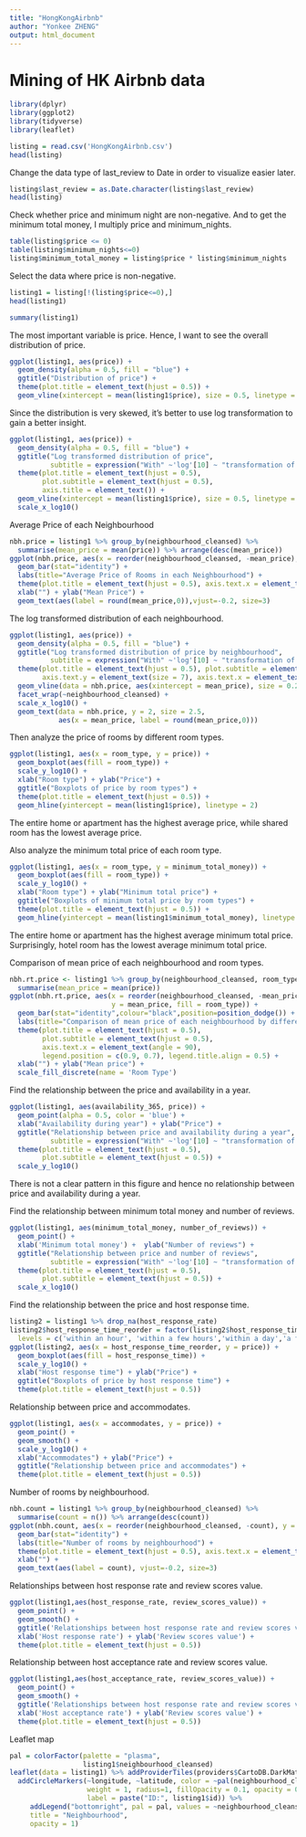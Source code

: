 ```yaml
---
title: "HongKongAirbnb"
author: "Yonkee ZHENG"
output: html_document
---
```


# Mining of HK Airbnb data
```r
library(dplyr)
library(ggplot2)
library(tidyverse)
library(leaflet)
```

```r
listing = read.csv('HongKongAirbnb.csv')
head(listing)
```

Change the data type of last_review to Date in order to visualize easier later.
```r
listing$last_review = as.Date.character(listing$last_review)
head(listing)
```

Check whether price and minimum night are non-negative.
And to get the minimum total money, I multiply price and minimum_nights.
```r
table(listing$price <= 0)
table(listing$minimum_nights<=0)
listing$minimum_total_money = listing$price * listing$minimum_nights
```

Select the data where price is non-negative.
```r
listing1 = listing[!(listing$price<=0),]
head(listing1)
```

```r
summary(listing1)
```

The most important variable is price.
Hence, I want to see the overall distribution of price.
```r
ggplot(listing1, aes(price)) +
  geom_density(alpha = 0.5, fill = "blue") +
  ggtitle("Distribution of price") +
  theme(plot.title = element_text(hjust = 0.5)) +
  geom_vline(xintercept = mean(listing1$price), size = 0.5, linetype = 2)
```

Since the distribution is very skewed, it's better to use log transformation to gain a better insight.
```r
ggplot(listing1, aes(price)) +
  geom_density(alpha = 0.5, fill = "blue") +
  ggtitle("Log transformed distribution of price",
          subtitle = expression("With" ~'log'[10] ~ "transformation of x-axis")) +
  theme(plot.title = element_text(hjust = 0.5),
        plot.subtitle = element_text(hjust = 0.5),
        axis.title = element_text()) +
  geom_vline(xintercept = mean(listing1$price), size = 0.5, linetype = 2) +
  scale_x_log10()
```

Average Price of each Neighbourhood
```r
nbh.price = listing1 %>% group_by(neighbourhood_cleansed) %>% 
  summarise(mean_price = mean(price)) %>% arrange(desc(mean_price))
ggplot(nbh.price, aes(x = reorder(neighbourhood_cleansed, -mean_price), y = mean_price)) + 
  geom_bar(stat="identity") + 
  labs(title="Average Price of Rooms in each Neighbourhood") + 
  theme(plot.title = element_text(hjust = 0.5), axis.text.x = element_text(angle = 90)) + 
  xlab("") + ylab("Mean Price") +
  geom_text(aes(label = round(mean_price,0)),vjust=-0.2, size=3)
```

The log transformed distribution of each neighbourhood.
```r
ggplot(listing1, aes(price)) +
  geom_density(alpha = 0.5, fill = "blue") +
  ggtitle("Log transformed distribution of price by neighbourhood",
          subtitle = expression("With" ~'log'[10] ~ "transformation of x-axis")) +
  theme(plot.title = element_text(hjust = 0.5), plot.subtitle = element_text(hjust = 0.5),
        axis.text.y = element_text(size = 7), axis.text.x = element_text(size = 7)) + 
  geom_vline(data = nbh.price, aes(xintercept = mean_price), size = 0.2, linetype = 2) +
  facet_wrap(~neighbourhood_cleansed) +
  scale_x_log10() +
  geom_text(data = nbh.price, y = 2, size = 2.5,
            aes(x = mean_price, label = round(mean_price,0)))
```

Then analyze the price of rooms by different room types.
```r
ggplot(listing1, aes(x = room_type, y = price)) +
  geom_boxplot(aes(fill = room_type)) + 
  scale_y_log10() +
  xlab("Room type") + ylab("Price") +
  ggtitle("Boxplots of price by room types") +
  theme(plot.title = element_text(hjust = 0.5)) +
  geom_hline(yintercept = mean(listing1$price), linetype = 2)
```

The entire home or apartment has the highest average price, while shared room has the lowest average price.

Also analyze the minimum total price of each room type.
```r
ggplot(listing1, aes(x = room_type, y = minimum_total_money)) +
  geom_boxplot(aes(fill = room_type)) + 
  scale_y_log10() +
  xlab("Room type") + ylab("Minimum total price") +
  ggtitle("Boxplots of minimum total price by room types") +
  theme(plot.title = element_text(hjust = 0.5)) +
  geom_hline(yintercept = mean(listing1$minimum_total_money), linetype = 2)
```

The entire home or apartment has the highest average minimum total price. Surprisingly, hotel room has the lowest average minimum total price.

Comparison of mean price of each neighbourhood and room types.
```r
nbh.rt.price <- listing1 %>% group_by(neighbourhood_cleansed, room_type) %>% 
  summarise(mean_price = mean(price))
ggplot(nbh.rt.price, aes(x = reorder(neighbourhood_cleansed, -mean_price), 
                         y = mean_price, fill = room_type)) + 
  geom_bar(stat="identity",colour="black",position=position_dodge()) + 
  labs(title="Comparison of mean price of each neighbourhood by different room types") + 
  theme(plot.title = element_text(hjust = 0.5),
        plot.subtitle = element_text(hjust = 0.5), 
        axis.text.x = element_text(angle = 90),
        legend.position = c(0.9, 0.7), legend.title.align = 0.5) + 
  xlab("") + ylab("Mean price") +
  scale_fill_discrete(name = 'Room Type')
```

Find the relationship between the price and availability in a year.
```r
ggplot(listing1, aes(availability_365, price)) +
  geom_point(alpha = 0.5, color = 'blue') +
  xlab("Availability during year") + ylab("Price") +
  ggtitle("Relationship between price and availability during a year",
          subtitle = expression("With" ~'log'[10] ~ "transformation of y-axis")) +
  theme(plot.title = element_text(hjust = 0.5), 
        plot.subtitle = element_text(hjust = 0.5)) +
  scale_y_log10()
```

There is not a clear pattern in this figure and hence no relationship between price and availability during a year.

Find the relationship between minimum total money and number of reviews.
```r
ggplot(listing1, aes(minimum_total_money, number_of_reviews)) +
  geom_point() + 
  xlab('Minimum total money') +  ylab("Number of reviews") + 
  ggtitle("Relationship between price and number of reviews",
          subtitle = expression("With" ~'log'[10] ~ "transformation of y-axis")) +
  theme(plot.title = element_text(hjust = 0.5), 
        plot.subtitle = element_text(hjust = 0.5)) +
  scale_x_log10() 
```

Find the relationship between the price and host response time.
```r
listing2 = listing1 %>% drop_na(host_response_rate)
listing2$host_response_time_reorder = factor(listing2$host_response_time,
  levels = c('within an hour', 'within a few hours','within a day','a few days or more'))
ggplot(listing2, aes(x = host_response_time_reorder, y = price)) +
  geom_boxplot(aes(fill = host_response_time)) + 
  scale_y_log10() +
  xlab("Host response time") + ylab("Price") +
  ggtitle("Boxplots of price by host response time") +
  theme(plot.title = element_text(hjust = 0.5))
```

Relationship between price and accommodates.
```r
ggplot(listing1, aes(x = accommodates, y = price)) +
  geom_point() + 
  geom_smooth() +
  scale_y_log10() +
  xlab("Accommodates") + ylab("Price") +
  ggtitle("Relationship between price and accommodates") +
  theme(plot.title = element_text(hjust = 0.5))
```

Number of rooms by neighbourhood.
```r
nbh.count = listing1 %>% group_by(neighbourhood_cleansed) %>% 
  summarise(count = n()) %>% arrange(desc(count))
ggplot(nbh.count, aes(x = reorder(neighbourhood_cleansed, -count), y = count)) + 
  geom_bar(stat="identity") + 
  labs(title="Number of rooms by neighbourhood") + 
  theme(plot.title = element_text(hjust = 0.5), axis.text.x = element_text(angle = 90)) + 
  xlab("") + 
  geom_text(aes(label = count), vjust=-0.2, size=3)
```

Relationships between host response rate and review scores value.
```r
ggplot(listing1,aes(host_response_rate, review_scores_value)) +
  geom_point() +
  geom_smooth() +
  ggtitle('Relationships between host response rate and review scores value') +
  xlab('Host response rate') + ylab('Review scores value') +
  theme(plot.title = element_text(hjust = 0.5))
```

Relationship between host acceptance rate and review scores value.
```r
ggplot(listing1,aes(host_acceptance_rate, review_scores_value)) +
  geom_point() +
  geom_smooth() +
  ggtitle('Relationships between host response rate and review scores value') +
  xlab('Host acceptance rate') + ylab('Review scores value') +
  theme(plot.title = element_text(hjust = 0.5))
```

Leaflet map
```r
pal = colorFactor(palette = "plasma",
                  listing1$neighbourhood_cleansed)
leaflet(data = listing1) %>% addProviderTiles(providers$CartoDB.DarkMatterNoLabels) %>%
  addCircleMarkers(~longitude, ~latitude, color = ~pal(neighbourhood_cleansed), 
                   weight = 1, radius=1, fillOpacity = 0.1, opacity = 0.1,
                   label = paste("ID:", listing1$id)) %>% 
     addLegend("bottomright", pal = pal, values = ~neighbourhood_cleansed,
     title = "Neighbourhood",
     opacity = 1)
```